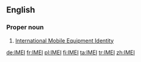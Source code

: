 ==English==

===Proper noun===
{{en-proper noun}}

# [[w:International Mobile Equipment Identity|International Mobile Equipment Identity]]

[[de:IMEI]]
[[fr:IMEI]]
[[pl:IMEI]]
[[fi:IMEI]]
[[ta:IMEI]]
[[tr:IMEI]]
[[zh:IMEI]]
